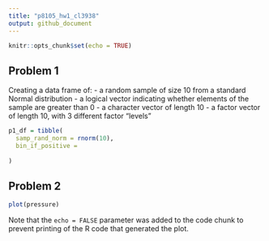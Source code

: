 ```yaml
---
title: "p8105_hw1_cl3938"
output: github_document
---
```


```r
knitr::opts_chunk$set(echo = TRUE)
```

## Problem 1

Creating a data frame of:
  - a random sample of size 10 from a standard Normal distribution
  - a logical vector indicating whether elements of the sample are greater than 0
  - a character vector of length 10
  - a factor vector of length 10, with 3 different factor “levels”
  
```r
p1_df = tibble(
  samp_rand_norm = rnorm(10),
  bin_if_positive = 
  
)

```

## Problem 2


```r
plot(pressure)
```

Note that the `echo = FALSE` parameter was added to the code chunk to prevent printing of the R code that generated the plot.
